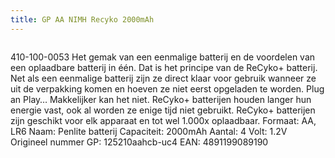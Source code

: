 ```yaml
---
title: GP AA NIMH Recyko 2000mAh
---
```



<Image src={imageProduct} width={imageProduct.width} alt="" />


410-100-0053
Het gemak van een eenmalige batterij en de voordelen van een oplaadbare batterij in één. Dat is het principe van de ReCyko+ batterij. Net als een eenmalige batterij zijn ze direct klaar voor gebruik wanneer ze uit de verpakking komen en hoeven ze niet eerst opgeladen te worden. Plug an Play&#8230; Makkelijker kan het niet.
ReCyko+ batterijen houden langer hun energie vast, ook al worden ze enige tijd niet gebruikt. ReCyko+ batterijen zijn geschikt voor elk apparaat en tot wel 1.000x oplaadbaar.
Formaat: AA, LR6
Naam: Penlite batterij
Capaciteit: 2000mAh
Aantal: 4
Volt: 1.2V
Origineel nummer GP: 125210aahcb-uc4
EAN: 4891199089190
